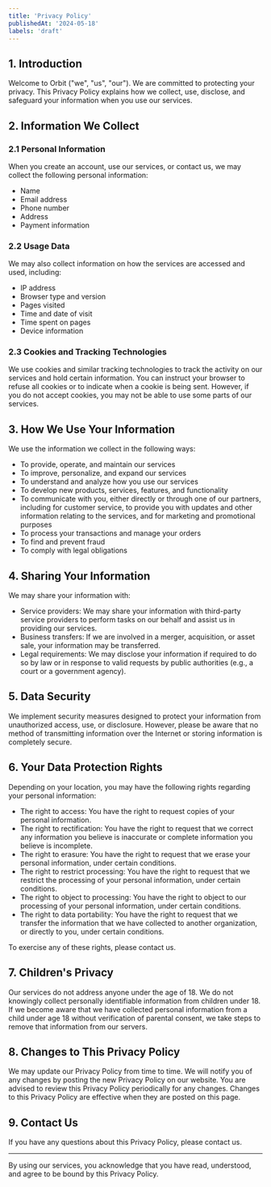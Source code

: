 ```yaml
---
title: 'Privacy Policy'
publishedAt: '2024-05-18'
labels: 'draft'
---
```


## 1. Introduction

Welcome to Orbit ("we", "us", "our"). We are committed to protecting your privacy. This Privacy Policy explains how we collect, use, disclose, and safeguard your information when you use our services.

## 2. Information We Collect

### 2.1 Personal Information

When you create an account, use our services, or contact us, we may collect the following personal information:

- Name
- Email address
- Phone number
- Address
- Payment information

### 2.2 Usage Data

We may also collect information on how the services are accessed and used, including:

- IP address
- Browser type and version
- Pages visited
- Time and date of visit
- Time spent on pages
- Device information

### 2.3 Cookies and Tracking Technologies

We use cookies and similar tracking technologies to track the activity on our services and hold certain information. You can instruct your browser to refuse all cookies or to indicate when a cookie is being sent. However, if you do not accept cookies, you may not be able to use some parts of our services.

## 3. How We Use Your Information

We use the information we collect in the following ways:

- To provide, operate, and maintain our services
- To improve, personalize, and expand our services
- To understand and analyze how you use our services
- To develop new products, services, features, and functionality
- To communicate with you, either directly or through one of our partners, including for customer service, to provide you with updates and other information relating to the services, and for marketing and promotional purposes
- To process your transactions and manage your orders
- To find and prevent fraud
- To comply with legal obligations

## 4. Sharing Your Information

We may share your information with:

- Service providers: We may share your information with third-party service providers to perform tasks on our behalf and assist us in providing our services.
- Business transfers: If we are involved in a merger, acquisition, or asset sale, your information may be transferred.
- Legal requirements: We may disclose your information if required to do so by law or in response to valid requests by public authorities (e.g., a court or a government agency).

## 5. Data Security

We implement security measures designed to protect your information from unauthorized access, use, or disclosure. However, please be aware that no method of transmitting information over the Internet or storing information is completely secure.

## 6. Your Data Protection Rights

Depending on your location, you may have the following rights regarding your personal information:

- The right to access: You have the right to request copies of your personal information.
- The right to rectification: You have the right to request that we correct any information you believe is inaccurate or complete information you believe is incomplete.
- The right to erasure: You have the right to request that we erase your personal information, under certain conditions.
- The right to restrict processing: You have the right to request that we restrict the processing of your personal information, under certain conditions.
- The right to object to processing: You have the right to object to our processing of your personal information, under certain conditions.
- The right to data portability: You have the right to request that we transfer the information that we have collected to another organization, or directly to you, under certain conditions.

To exercise any of these rights, please contact us.

## 7. Children's Privacy

Our services do not address anyone under the age of 18. We do not knowingly collect personally identifiable information from children under 18. If we become aware that we have collected personal information from a child under age 18 without verification of parental consent, we take steps to remove that information from our servers.

## 8. Changes to This Privacy Policy

We may update our Privacy Policy from time to time. We will notify you of any changes by posting the new Privacy Policy on our website. You are advised to review this Privacy Policy periodically for any changes. Changes to this Privacy Policy are effective when they are posted on this page.

## 9. Contact Us

If you have any questions about this Privacy Policy, please contact us.

---

By using our services, you acknowledge that you have read, understood, and agree to be bound by this Privacy Policy.
